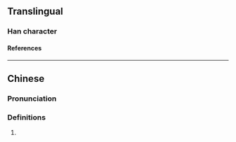 {{character info}}
==Translingual==

===Han character===
{{Han char|rn=31|rad=囗|as=11|sn=14|four=|canj=WCMW|ids=⿴囗⿱八面}}

====References====
{{Han ref|kx=0221.071|hdz=10726.020|uh=5719}}

----

==Chinese==
{{zh-forms|alt=𠼟}}

===Pronunciation===
{{zh-pron
|m=lüè
|c=loek6
|j=lye3
|cat=
}}

===Definitions===
{{zh-hanzi}}

# {{zh-only|圐圙}}